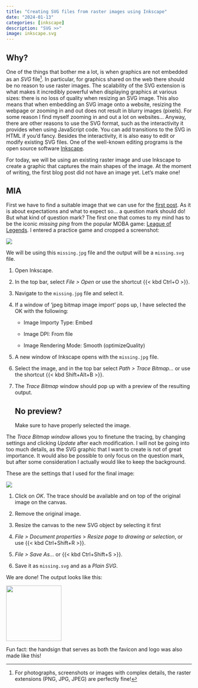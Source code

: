 ```yaml
---
title: "Creating SVG files from raster images using Inkscape"
date: "2024-01-13"
categories: [inkscape]
description: "SVG >>"
image: inkscape.svg
---
```


## Why?

One of the things that bother me a lot, is when graphics are not embedded as an *SVG* file[^1].
In particular, for graphics shared on the web there should be no reason to use raster images.
The scalability of the SVG extension is what makes it incredibly powerful when displaying graphics at various sizes: there is no loss of quality when resizing an SVG image.
This also means that when embedding an SVG image onto a website, resizing the webpage or zooming in and out does not result in blurry images (pixels).
For some reason I find myself zooming in and out a lot on websites...
Anyway, there are other reasons to use the SVG format, such as the interactivity it provides when using JavaScript code.
You can add transitions to the SVG in HTML if you'd fancy.
Besides the interactivity, it is also easy to edit or modify existing SVG files.
One of the well-known editing programs is the open source software [Inkscape](https://inkscape.org/ "It's open source and has several other amazing features!").

[^1]: For photographs, screenshots or images with complex details, the raster extensions (PNG, JPG, JPEG) are perfectly fine!

For today, we will be using an existing raster image and use Inkscape to create a graphic that captures the main shapes of the image.
At the moment of writing, the first blog post did not have an image yet.
Let's make one!

## MIA

First we have to find a suitable image that we can use for the [first post](../welcome/index.qmd).
As it is about expectations and what to expect so...
a question mark should do!
But what kind of question mark?
The first one that comes to my mind has to be the iconic *missing ping* from the popular MOBA game: [League of Legends](https://www.leagueoflegends.com/ "MOBA game by Riot Games, since 2009").
I entered a practice game and cropped a screenshot:

![](missing.jpg){fig-align="center"}

We will be using this `missing.jpg` file and the output will be a `missing.svg` file.

1.  Open Inkscape.

2.  In the top bar, select *File \> Open* or use the shortcut {{< kbd Ctrl+O >}}.

3.  Navigate to the `missing.jpg` file and select it.

4.  If a window of 'jpeg bitmap image import' pops up, I have selected the OK with the following:

    -   Image Importy Type: Embed

    -   Image DPI: From file

    -   Image Rendering Mode: Smooth (optimizeQuality)

5.  A new window of Inkscape opens with the `missing.jpg` file.

6.  Select the image, and in the top bar select *Path \> Trace Bitmap...* or use the shortcut {{< kbd Shift+Alt+B >}}.

7.  The *Trace Bitmap* window should pop up with a preview of the resulting output.

    ::: callout-important
    ## No preview?

    Make sure to have properly selected the image.
    :::

The *Trace Bitmap window* allows you to finetune the tracing, by changing settings and clicking *Update* after each modification.
I will not be going into too much details, as the SVG graphic that I want to create is not of great importance.
It would also be possible to only focus on the question mark, but after some consideration I actually would like to keep the background.

These are the settings that I used for the final image:

![](settings.png){fig-align="center"}

1.  Click on *OK*.
    The trace should be available and on top of the original image on the canvas.

2.  Remove the original image.

3.  Resize the canvas to the new SVG object by selecting it first

4.  *File \> Document properties* \> *Resize page to drawing or selection*, or use {{< kbd Ctrl+Shift+R >}}.

5.  *File \> Save As...* or {{< kbd Ctrl+Shift+S >}}.

6.  Save it as `missing.svg` and as a *Plain SVG*.

We are done!
The output looks like this:

![](/posts/media\missing.svg){fig-align="center" width="150"}

Fun fact: the handsign that serves as both the favicon and logo was also made like this!
